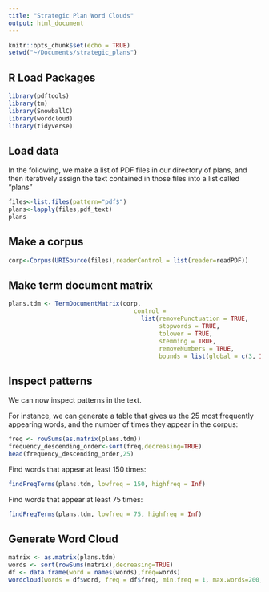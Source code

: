 ```yaml
---
title: "Strategic Plan Word Clouds"
output: html_document
---
```


```r
knitr::opts_chunk$set(echo = TRUE)
setwd("~/Documents/strategic_plans")
```

## R Load Packages

```r
library(pdftools)
library(tm)
library(SnowballC)
library(wordcloud)
library(tidyverse)
```

## Load data

In the following, we make a list of PDF files in our directory of plans, and then iteratively assign the text contained in those files into a list called "plans"

```r
files<-list.files(pattern="pdf$")
plans<-lapply(files,pdf_text)
plans
```

## Make a corpus

```r
corp<-Corpus(URISource(files),readerControl = list(reader=readPDF))
```

## Make term document matrix

```r
plans.tdm <- TermDocumentMatrix(corp, 
                                   control = 
                                     list(removePunctuation = TRUE,
                                          stopwords = TRUE,
                                          tolower = TRUE,
                                          stemming = TRUE,
                                          removeNumbers = TRUE,
                                          bounds = list(global = c(3, Inf)))) 
```

## Inspect patterns

We can now inspect patterns in the text. 

For instance, we can generate a table that gives us the 25 most frequently appearing words, and the number of times they appear in the corpus:

```r
freq <- rowSums(as.matrix(plans.tdm))
frequency_descending_order<-sort(freq,decreasing=TRUE)
head(frequency_descending_order,25)
```

Find words that appear at least 150 times:
```r
findFreqTerms(plans.tdm, lowfreq = 150, highfreq = Inf)
```

Find words that appear at least 75 times:

```r
findFreqTerms(plans.tdm, lowfreq = 75, highfreq = Inf)
```

## Generate Word Cloud

```r
matrix <- as.matrix(plans.tdm) 
words <- sort(rowSums(matrix),decreasing=TRUE) 
df <- data.frame(word = names(words),freq=words)
wordcloud(words = df$word, freq = df$freq, min.freq = 1, max.words=200, random.order=FALSE, rot.per=0.35, colors=brewer.pal(8, "Dark2"))
```

